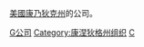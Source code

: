 {{Commons category|Companies based in Connecticut}}
[[美國|美國]][[康乃狄克州|康乃狄克州]]的公司。

[[Category:康乃狄克州經濟|G公司]]
[[Category:康涅狄格州组织|Category:康涅狄格州组织]]
[[Category:美國各州公司|C]]